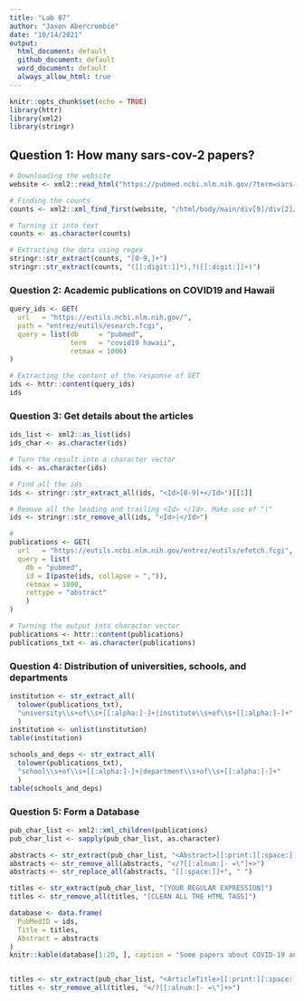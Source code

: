 ```yaml
---
title: "Lab 07"
author: "Jaxon Abercrombie"
date: "10/14/2021"
output:
  html_document: default
  github_document: default
  word_document: default
  always_allow_html: true
---
```


```r
knitr::opts_chunk$set(echo = TRUE)
library(httr)
library(xml2)
library(stringr)
```

## Question 1: How many sars-cov-2 papers?
```r
# Downloading the website
website <- xml2::read_html("https://pubmed.ncbi.nlm.nih.gov/?term=sars-cov-2")

# Finding the counts
counts <- xml2::xml_find_first(website, "/html/body/main/div[9]/div[2]/div[2]/div[1]/span")

# Turning it into text
counts <- as.character(counts)

# Extracting the data using regex
stringr::str_extract(counts, "[0-9,]+")
stringr::str_extract(counts, "([[:digit:]]*),?([[:digit:]]+)")
```


### Question 2: Academic publications on COVID19 and Hawaii
```r
query_ids <- GET(
  url   = "https://eutils.ncbi.nlm.nih.gov/",
  path = "entrez/eutils/esearch.fcgi",
  query = list(db     = "pubmed",
               term   = "covid19 hawaii",
               retmax = 1000)
)

# Extracting the content of the response of GET
ids <- httr::content(query_ids)
ids
```


### Question 3: Get details about the articles
```r
ids_list <- xml2::as_list(ids)
ids_char <- as.character(ids)

# Turn the result into a character vector
ids <- as.character(ids)

# Find all the ids 
ids <- stringr::str_extract_all(ids, "<Id>[0-9]+</Id>")[[1]]

# Remove all the leading and trailing <Id> </Id>. Make use of "|"
ids <- stringr::str_remove_all(ids, "<Id>|</Id>")

#
publications <- GET(
  url   = "https://eutils.ncbi.nlm.nih.gov/entrez/eutils/efetch.fcgi",
  query = list(
    db = "pubmed",
    id = I(paste(ids, collapse = ",")),
    retmax = 1000,
    rettype = "abstract"
    )
)

# Turning the output into character vector
publications <- httr::content(publications)
publications_txt <- as.character(publications)
```


### Question 4: Distribution of universities, schools, and departments
```r
institution <- str_extract_all(
  tolower(publications_txt),
  "university\\s+of\\s+[[:alpha:]-]+|institute\\s+of\\s+[[:alpha:]-]+"
  )
institution <- unlist(institution)
table(institution)

schools_and_deps <- str_extract_all(
  tolower(publications_txt),
  "school\\s+of\\s+[[:alpha:]-]+|department\\s+of\\s+[[:alpha:]-]+"
  )
table(schools_and_deps)
```


### Question 5: Form a Database
```r
pub_char_list <- xml2::xml_children(publications)
pub_char_list <- sapply(pub_char_list, as.character)

abstracts <- str_extract(pub_char_list, "<Abstract>[[:print:][:space:]]+</Abstract>")
abstracts <- str_remove_all(abstracts, "</?[[:alnum:]- =\"]+>")
abstracts <- str_replace_all(abstracts, "[[:space:]]+", " ")

titles <- str_extract(pub_char_list, "[YOUR REGULAR EXPRESSION]")
titles <- str_remove_all(titles, "[CLEAN ALL THE HTML TAGS]")

database <- data.frame(
  PubMedID = ids,
  Title = titles,
  Abstract = abstracts
)
knitr::kable(database[1:20, ], caption = "Some papers about COVID-19 and Hawaii")


titles <- str_extract(pub_char_list, "<ArticleTitle>[[:print:][:space:]]+</ArticleTitle>")
titles <- str_remove_all(titles, "</?[[:alnum:]- =\"]+>")
```


